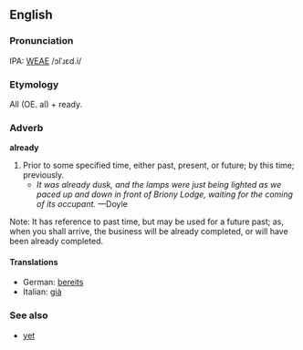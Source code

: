 ==English==
===Pronunciation===
IPA: [[WEAE]] /ɔlˈɹɛd.i/

===Etymology===
All (OE. al) + ready.

===Adverb===
'''already'''

# Prior to some specified time, either past, present, or future; by this time; previously. 
#* ''It was already dusk, and the lamps were just being lighted as we paced up and down in front of Briony Lodge, waiting for the coming of its occupant.'' &mdash;Doyle

Note: It has reference to past time, but may be used for a future past; as, when you shall arrive, the business will be already completed, or will have been already completed.
<!-- material copied from Webster's Revised Unabridged Dictionary (1913) -->

====Translations====
*German: [[bereits]]
*Italian: [[già]]

===See also===
*[[yet]]